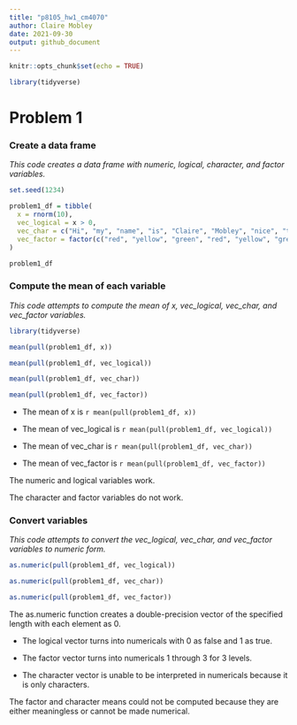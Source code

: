 ```yaml
---
title: "p8105_hw1_cm4070"
author: Claire Mobley
date: 2021-09-30
output: github_document
---
```


```r
knitr::opts_chunk$set(echo = TRUE)

library(tidyverse)
```

# Problem 1 

### Create a data frame 

_This code creates a data frame with numeric, logical, character, and factor variables._

```r

set.seed(1234)

problem1_df = tibble(
  x = rnorm(10),
  vec_logical = x > 0, 
  vec_char = c("Hi", "my", "name", "is", "Claire", "Mobley", "nice", "to", "meet", "you"), 
  vec_factor = factor(c("red", "yellow", "green", "red", "yellow", "green", "yellow", "green", "green", "green"))
)

problem1_df
```

### Compute the mean of each variable

_This code attempts to compute the mean of x, vec_logical, vec_char, and vec_factor variables._

```r
library(tidyverse)

mean(pull(problem1_df, x))

mean(pull(problem1_df, vec_logical))

mean(pull(problem1_df, vec_char))

mean(pull(problem1_df, vec_factor))
```

* The mean of x is `r mean(pull(problem1_df, x))`

* The mean of vec_logical is `r mean(pull(problem1_df, vec_logical))`

* The mean of vec_char is `r mean(pull(problem1_df, vec_char))`

* The mean of vec_factor is `r mean(pull(problem1_df, vec_factor))`

The numeric and logical variables work. 

The character and factor variables do not work. 

### Convert variables 

_This code attempts to convert the vec_logical, vec_char, and vec_factor variables to numeric form._

```r
as.numeric(pull(problem1_df, vec_logical))

as.numeric(pull(problem1_df, vec_char))

as.numeric(pull(problem1_df, vec_factor))
```

The as.numeric function creates a double-precision vector of the specified length with each element as 0. 

* The logical vector turns into numericals with 0 as false and 1 as true. 
* The factor vector turns into numericals 1 through 3 for 3 levels.

* The character vector is unable to be interpreted in numericals because it is only characters. 

The factor and character means could not be computed because they are either meaningless or cannot be made numerical.



